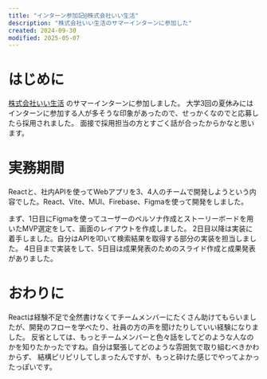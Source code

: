 ```yaml
---
title: "インターン参加記@株式会社いい生活"
description: "株式会社いい生活のサマーインターンに参加した"
created: 2024-09-30
modified: 2025-05-07
---
```


# はじめに
[株式会社いい生活](https://www.e-seikatsu.info/) のサマーインターンに参加しました。
大学3回の夏休みにはインターンに参加する人が多そうな印象があったので、せっかくなのでと応募したら採用されました。
面接で採用担当の方とすごく話が合ったからかなと思います。

# 実務期間
Reactと、社内APIを使ってWebアプリを3、4人のチームで開発しようという内容でした。React、Vite、MUI、Firebase、Figmaを使って開発をしました。

まず、1日目にFigmaを使ってユーザーのペルソナ作成とストーリーボードを用いたMVP選定をして、画面のレイアウトを作成しました。
2日目以降は実装に着手しました。自分はAPIを叩いて検索結果を取得する部分の実装を担当しました。
4日目まで実装をして、5日目は成果発表のためのスライド作成と成果発表がありました。

# おわりに
Reactは経験不足で全然書けなくてチームメンバーにたくさん助けてもらいましたが、開発のフローを学べたり、社員の方の声を聞けたりしていい経験になりました。
反省としては、もっとチームメンバーと色々話をしてどのような人なのかを知りたかったですね。自分は緊張してどのような雰囲気で取り組むべきかわからず、
結構ピリピリしてしまったんですが、もっと砕けた感じでやってよかったっぽいです。
